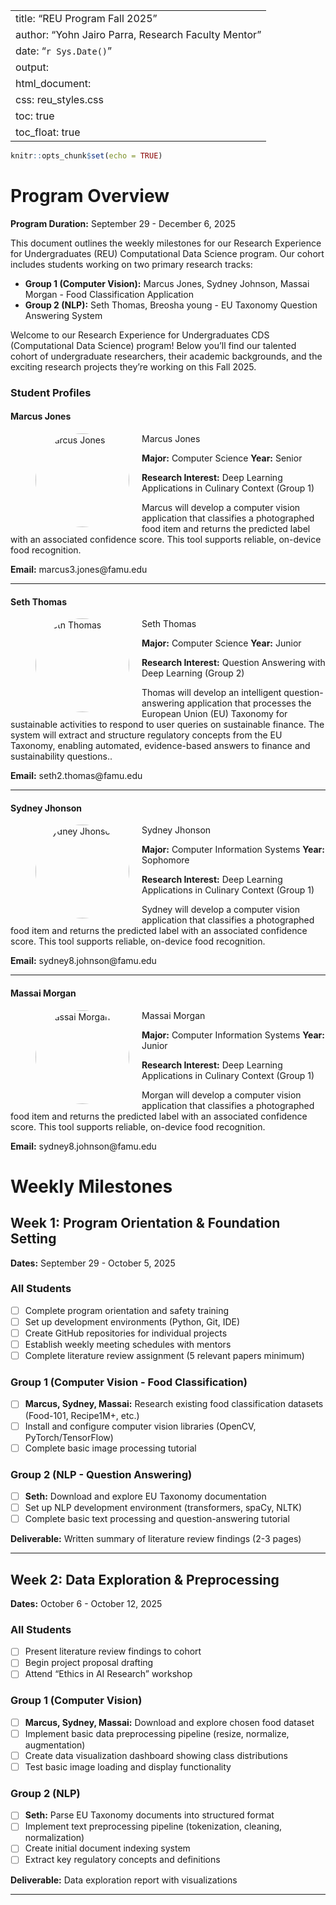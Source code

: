 
---
title: "REU Program Fall 2025"
author: "Yohn Jairo Parra, Research Faculty Mentor"
date: "`r Sys.Date()`"
output:
  html_document:
    css: reu_styles.css
    toc: true
    toc_float: true
---

```r
knitr::opts_chunk$set(echo = TRUE)
```

# Program Overview {.tabset}

**Program Duration:** September 29 - December 6, 2025

This document outlines the weekly milestones for our Research Experience for Undergraduates (REU) Computational Data Science program. Our cohort includes students working on two primary research tracks:

- **Group 1 (Computer Vision):** Marcus Jones, Sydney Johnson, Massai Morgan - Food Classification Application
- **Group 2 (NLP):** Seth Thomas, Breosha young - EU Taxonomy Question Answering System


Welcome to our Research Experience for Undergraduates CDS (Computational Data Science) program! Below you'll find our talented cohort of undergraduate researchers, their academic backgrounds, and the exciting research projects they're working on this Fall 2025.


### Student Profiles

#### Marcus Jones

<div class="student-card">
![Marcus Jones](images/marcus.jpeg){width="150px" height="150px" style="border-radius: 50%; float: left; margin-right: 20px; object-fit: cover; object-position: 50% 20%;"}

**Major:** Computer Science 
**Year:** Senior  

**Research Interest:** Deep Learning Applications in Culinary Context (Group 1)

Marcus will develop a computer vision application that classifies a photographed food item and returns the predicted label with an associated confidence score. This tool supports reliable, on-device food recognition.

**Email:** marcus3.jones@famu.edu
</div>

---

#### Seth Thomas

<div class="student-card">
![Seth Thomas](images/thomas.jpg){width="150px" height="150px" style="border-radius: 50%; float: left; margin-right: 20px; object-fit: cover; object-position: 50% 20%;"}

**Major:** Computer Science 
**Year:** Junior  

**Research Interest:** Question Answering with Deep Learning  (Group 2)

Thomas will develop an intelligent question-answering application that processes the European Union (EU) Taxonomy for sustainable activities to respond to user queries on sustainable finance. The system will extract and structure regulatory concepts from the EU Taxonomy, enabling automated, evidence-based answers to finance and sustainability questions..

**Email:** seth2.thomas@famu.edu
</div>

 

---

#### Sydney Jhonson

<div class="student-card">
![Sydney Jhonson](images/sydney.jpeg){width="150px" height="150px" style="border-radius: 50%; float: left; margin-right: 20px; object-fit: cover; object-position: 50% 20%;"}

**Major:** Computer Information Systems
**Year:** Sophomore  

**Research Interest:** Deep Learning Applications in Culinary Context   (Group 1)

Sydney will develop a computer vision application that classifies a photographed food item and returns the predicted label with an associated confidence score. This tool supports reliable, on-device food recognition.

**Email:** sydney8.johnson@famu.edu
</div>

---

#### Massai Morgan

<div class="student-card">
![Massai Morgan](images/massai.jpeg){width="150px" height="150px" style="border-radius: 50%; float: left; margin-right: 20px; object-fit: cover; object-position: 50% 20%;"}

**Major:** Computer Information Systems
**Year:** Junior 

**Research Interest:** Deep Learning Applications in Culinary Context   (Group 1)

Morgan will develop a computer vision application that classifies a photographed food item and returns the predicted label with an associated confidence score. This tool supports reliable, on-device food recognition.

**Email:** sydney8.johnson@famu.edu
</div>


# Weekly Milestones

## Week 1: Program Orientation & Foundation Setting {.week-header}
**Dates:** September 29 - October 5, 2025

::: {.milestone-box}
### All Students
- [ ] Complete program orientation and safety training
- [ ] Set up development environments (Python, Git, IDE)
- [ ] Create GitHub repositories for individual projects
- [ ] Establish weekly meeting schedules with mentors
- [ ] Complete literature review assignment (5 relevant papers minimum)
:::

### Group 1 (Computer Vision - Food Classification)
- [ ] **Marcus, Sydney, Massai:** Research existing food classification datasets (Food-101, Recipe1M+, etc.)
- [ ] Install and configure computer vision libraries (OpenCV, PyTorch/TensorFlow)
- [ ] Complete basic image processing tutorial

### Group 2 (NLP - Question Answering)
- [ ] **Seth:** Download and explore EU Taxonomy documentation
- [ ] Set up NLP development environment (transformers, spaCy, NLTK)
- [ ] Complete basic text processing and question-answering tutorial

::: {.deliverable-box}
**Deliverable:** Written summary of literature review findings (2-3 pages)
:::

---

## Week 2: Data Exploration & Preprocessing {.week-header}
**Dates:** October 6 - October 12, 2025

::: {.milestone-box}
### All Students
- [ ] Present literature review findings to cohort
- [ ] Begin project proposal drafting
- [ ] Attend "Ethics in AI Research" workshop
:::

### Group 1 (Computer Vision)
- [ ] **Marcus, Sydney, Massai:** Download and explore chosen food dataset
- [ ] Implement basic data preprocessing pipeline (resize, normalize, augmentation)
- [ ] Create data visualization dashboard showing class distributions
- [ ] Test basic image loading and display functionality

### Group 2 (NLP)
- [ ] **Seth:** Parse EU Taxonomy documents into structured format
- [ ] Implement text preprocessing pipeline (tokenization, cleaning, normalization)
- [ ] Create initial document indexing system
- [ ] Extract key regulatory concepts and definitions

::: {.deliverable-box}
**Deliverable:** Data exploration report with visualizations
:::

---

